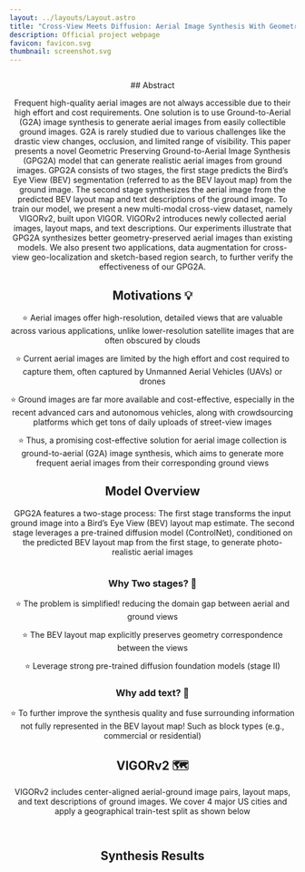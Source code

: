 ```yaml
---
layout: ../layouts/Layout.astro
title: "Cross-View Meets Diffusion: Aerial Image Synthesis With Geometry And Text Guidance"
description: Official project webpage
favicon: favicon.svg
thumbnail: screenshot.svg
---
```






<Header
  title={frontmatter.title}
  authors={[
    {
      name: "Ahmad Arrabi",
      // url: "https://ahmadarrabi.github.io",
      url: "https://www.linkedin.com/in/ahmad-arrabi/",
      notes: ["1†"],
    },
    {
      name: "Xiaohan Zhang",
      url: "https://zxh009123.github.io",
      notes: ["1†"],
    },
    {
      name: "Waqas Sultani",
      url: "https://waqassultani.github.io/",
      notes: ['2']
    },
    {
      name: "Chen Chen",
      url: "https://www.crcv.ucf.edu/chenchen/index.html",
      notes: ['3']
    },
    {
      name: "Safwan Wshah",
      url: "https://www.wshahaigroup.com/",
      notes: ["1*"],
    },
  ]}
  insitute={[
    {
      symbol: "1",
      text: "Vermont Artificial Intelligence", 
    },
  ]}
  institutions={[
    {
      symbol: "1",
      text: "Vermont Artificial Intelligence Lab, Department of Computer Science, University of Vermont",
    },
    {
      symbol: "2",
      text: "Intelligent Machines Lab, Information Technology University",
    },
    {
      symbol: "3",
      text: "Center for Research in Computer Vision, University of Central Florida",
    },
  ]}
  conference="WACV 2025"
  notes={[
    {
      symbol: "†",
      text: "Equal contribution",
    },
    {
      symbol: "*",
      text: "Corresponding and senior author",
    },
  ]}
  links={[
    {
      name: "Paper",
      url: "",
      icon: "fa-solid:file-pdf",
    },
    {
      name: "Code",
      url: "https://github.com/AhmadArrabi/GPG2A",
      icon: "mdi:github",
    },
    {
      name: "arXiv",
      url: "https://arxiv.org/abs/2408.04224",
      icon: "academicons:arxiv",
    },
  ]}
  />

<Figure
    caption=""
  >
    <Image source={demo} altText=""/>
</Figure>
## Abstract

<p style={{ textAlign: "justify" }}>Frequent high-quality aerial images are not always accessible due to their high effort and cost requirements. One solution is to use Ground-to-Aerial (G2A) image synthesis to generate aerial images from easily collectible ground images. G2A is rarely studied due to various challenges like the drastic view changes, occlusion, and limited range of visibility.  This paper presents a novel Geometric Preserving Ground-to-Aerial Image Synthesis (GPG2A) model that can generate realistic aerial images from ground images.  GPG2A consists of two stages, the first stage predicts the Bird’s Eye View (BEV) segmentation (referred to as the BEV layout map) from the ground image. The second stage synthesizes the aerial image from the predicted BEV layout map and text descriptions of the ground image. To train our model, we present a new multi-modal cross-view dataset, namely VIGORv2, built upon VIGOR. VIGORv2 introduces newly collected aerial images, layout maps, and text descriptions. Our experiments illustrate that GPG2A synthesizes better geometry-preserved aerial images than existing models. We also present two applications, data augmentation for cross-view geo-localization and sketch-based region search, to further verify the effectiveness of our GPG2A.</p>

## Motivations 💡

<p style={{ textAlign: "justify" }}>⭐ Aerial images offer high-resolution, detailed views that are valuable across various applications, unlike lower-resolution satellite images that are often obscured by clouds</p>
<p style={{ textAlign: "justify" }}>⭐ Current aerial images are limited by the high effort and cost required to capture them, often captured by Unmanned Aerial Vehicles (UAVs) or drones </p>
<p style={{ textAlign: "justify" }}>⭐ Ground images are far more available and cost-effective, especially in the recent advanced cars and autonomous vehicles, along with crowdsourcing platforms which get tons of daily uploads of street-view images </p>
<p style={{ textAlign: "justify" }}>⭐ Thus, a promising cost-effective solution for aerial image collection is ground-to-aerial (G2A) image synthesis, which aims to generate more frequent aerial images from their corresponding ground views </p>

## Model Overview

<p style={{ textAlign: "jusftify" }}> GPG2A features a two-stage process: The first stage transforms the input ground image into a Bird’s Eye View (BEV) layout map estimate. The second stage leverages a pre-trained diffusion model (ControlNet), conditioned on the predicted BEV layout map from the first stage, to generate photo-realistic aerial images</p>

<Figure
    caption="GPG2A architecture"
  >
    <Image source={GPG2A} altText="Model architecture" width={950}/>
</Figure>

### Why Two stages? 🤔  
<p style={{ textAlign: "justify" }}>⭐ The problem is simplified! reducing the domain gap between aerial and ground views</p>
<p style={{ textAlign: "justify" }}>⭐ The BEV layout map explicitly preserves geometry correspondence between the views</p>
<p style={{ textAlign: "justify" }}>⭐ Leverage strong pre-trained diffusion foundation models (stage II)</p>

### Why add text? 🤔
<p style={{ textAlign: "justify" }}>⭐ To further improve the synthesis quality and fuse surrounding information not fully represented in the BEV layout map! Such as block types (e.g., commercial or residential)</p>

##

## VIGORv2 🗺️

<p style={{ textAlign: "justify" }}> VIGORv2 includes center-aligned aerial-ground image pairs, layout maps, and text descriptions of ground images. We cover 4 major US cities and apply a geographical train-test split as shown below</p>

<Figure
    caption="VIGORv2 geographic train-test split"
  >
    <Image source={VIGORv2} altText="VIGORv2 geographic train-test split" width={750}/>
</Figure>

<Figure
    caption="VIGORv2 NewYork sample"
  >
    <Image source={samples} altText="VIGORv2 samples" width={750}/>
</Figure>

## Synthesis Results
<Figure
    caption="Same-area sample results"
  >
    <Image source={results} altText="Results Samples"/>
</Figure>